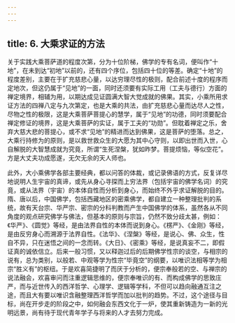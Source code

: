 ```yaml
---
---
---
```

title: 6. 大乘求证的方法
---




关于实践大乘菩萨道的程度次第，分为十位阶梯，佛学的专有名词，便叫作“十地”，在未到达“初地”以前的，还有四个序位，包括四十位的等差。确定“十地”的程度差别，主要在于扩充慈悲心量，以达穷理尽性的极则，配合前述十度的程序而定地次，但这仍属于“见地”的一面，同时还须要有实际工用（工夫与德行）方面的禅定境界，相辅为用，以期达成见证圆满大智大觉成就的佛果。其实，小乘所用求证方法的四禅八定与九次第定，也是大乘的共法，由扩充慈悲心量而达尽人之性，尽物之性的极限，这是大乘菩萨菩提心的慧学，属于“见地”的功德，同时须要配合禅定修证的境界，这是大乘菩萨的实证，属于工夫的“功勋”。但耽着禅定之乐，舍弃大慈大悲的菩提心，或不求“见地”的精进而达到佛果，这是菩萨的堕落。总之，大乘行持修为的原则，是以救世救众生的大愿为其中心守则，以即出世而入世，心自解脱的大智慧成就为究竟，所谓“生死涅槃，犹如昨梦。菩提烦恼，等似空花”。方是大丈夫功成愿遂，无欠无余的天人师也。

此外，大小乘佛学各部主要经典，都以问答的体裁，或记录佛语的方式，反复详尽地说明人生宇宙的真谛，或先从身心寻探而上穷法界（包括宇宙的佛学名词）的究竟，或从法界（宇宙）的本体自性而分析到身心，而始终不外乎求证解脱的目的。隋、唐以后，中国佛学，包括西藏地区的密乘佛学，都自建立一种整理批判的系统，故有天台宗、华严宗、密宗的分科判教而产生中国佛学的体系，虽然各从不同角度的观点研究佛学与佛法，但基本的原则与宗旨，仍然不致分歧太甚，例如：《华严》、《圆觉》等经，是由法界自性的本体而说到身心。《楞严》、《金刚》等经，是由反穷身心而溯源于法界自性。《法华》、《涅槃》等经，是说心、佛、众生，性自不异，只在迷悟之间的一念而转。《大日》、《密乘》等经，是说真妄不二，即假证真的诚依信立。后来一般习惯，又以释迦过后的后期佛学性宗的谈空，与相宗的说有，总为类别，以般若、中观等学为性宗“毕竟空”的纲要，以唯识法相等学为相宗“胜义有”的枢纽。于是欢喜简捷明了而厌于分析的，便宗奉般若的空、与禅宗的说法融会，欢喜审问而注重逻辑思维的，便宗奉唯识的有、而构成佛学的思致庄严，而与近世传入的西洋哲学、心理学、逻辑等学科，不但可以趋向融通互注之途，而且大有要以唯识含融整理西洋哲学而加以批判的趋势。不过，这个途径与目标，尚在开步走的阶段之中，如何融会东西文化于一炉，使其重新铸造为一新的光明远景，尚有待于现代青年学子与将来的人才去努力完成。